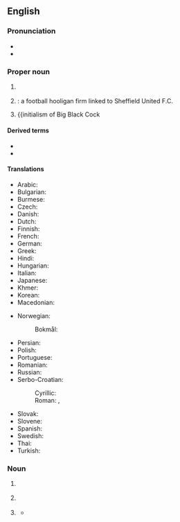 {{also|ВВС}}
==English==
{{wikipedia|BBC (disambiguation)|BBC}}

===Pronunciation===
* {{IPA letters|en|B|B|'C}}
* {{audio|en|En-au-BBC.ogg|Audio (AU)}}

===Proper noun===
{{en-prop}}

# {{lb|en|preceded by “the”}} {{initialism of|en|{{w|British Broadcasting Corporation}}}}
#: {{syn|en|Auntie|Auntie Beeb|q2=nickname|the [[Beeb]]|q3=nickname}}
#: {{ux|en|This programme was made by the '''BBC'''.}}
# {{initialism of|en|w:Blades Business Crew|nodot=1}}: a football hooligan firm linked to Sheffield United F.C.
# {{initialism of Big Black Cock


====Derived terms====
* {{l|en|BBC English}}
* {{l|en|BBCesque}}

====Translations====
{{trans-top|British Broadcasting Corporation}}
* Arabic: {{t|ar|بِي بِي سِي|m}}
* Bulgarian: {{t|bg|Би Би Си́}}
* Burmese: {{t|my|ဘီဘီစီ}}
* Czech: {{t+|cs|BBC|n}}
* Danish: {{t|da|BBC}}
* Dutch: {{t+|nl|BBC|f}}
* Finnish: {{t+|fi|BBC}}
* French: {{t+|fr|BBC|f}}
* German: {{t|de|BBC|f}}
* Greek: {{t|el|Μπι Μπι Σι}}
* Hindi: {{t|hi|बीबीसी}}
* Hungarian: {{t+|hu|BBC}}
* Italian: {{t+|it|BBC|f}}
* Japanese: {{t|ja|ビー・ビー・シー|tr=Bī-Bī-Shī}}
* Khmer: {{t|km|ប៊ីប៊ីស៊ី|tr=bii bii sii|sc=Khmr}}
* Korean: {{t|ko|^비비시}}
* Macedonian: {{t|mk|Би́-би-си|f}}
{{trans-mid}}
* Norwegian:
*: Bokmål: {{t|nb|BBC|n}}
* Persian: {{t|fa|بی‌بی‌سی|tr=bi-bi-si}}
* Polish: {{t+|pl|BBC|n}}
* Portuguese: {{t+|pt|BBC|f}}
* Romanian: {{t|ro|BBC|f}}
* Russian: {{t|ru|Би-би-си́|f}}
* Serbo-Croatian:
*: Cyrillic: {{t|sh|Би-би-си|m}}
*: Roman: {{t|sh|Bi-bi-si|m}}, {{t|sh|BBC|m}}
* Slovak: {{t+|sk|BBC|n}}
* Slovene: {{t|sl|BBC|m}}
* Spanish: {{t+|es|BBC|f}}
* Swedish: {{t+|sv|BBC}}
* Thai: {{t|th|บีบีซี|tr=bee-bee-see}}
* Turkish: {{t+|tr|BBC}}
{{trans-bottom}}

===Noun===
{{en-noun|~}}

# {{lb|en|UK}} {{initialism of|en|[[British]]-[[born]] [[Chinese]]}}
# {{lb|en|chemistry|uncountable}} {{abbreviation of|en|bromobenzyl cyanide}}
# {{lb|en|sexuality|slang|vulgar}} {{initialism of|en|[[big]] [[black]] [[cock]]}}
#* {{quote-song|en
|year=2014
|album=Oxymoron
|title=Californication
|author=[[w:Schoolboy Q|ScHoolboy Q]]
|passage=She on my TV screen; I’m talking DVD / British bitches love my cock; I’m talking '''BBC'''}}

{{cln|en|initialisms|three-letter abbreviations}}
{{C|en|Organizations|Broadcasting|Genitalia}}